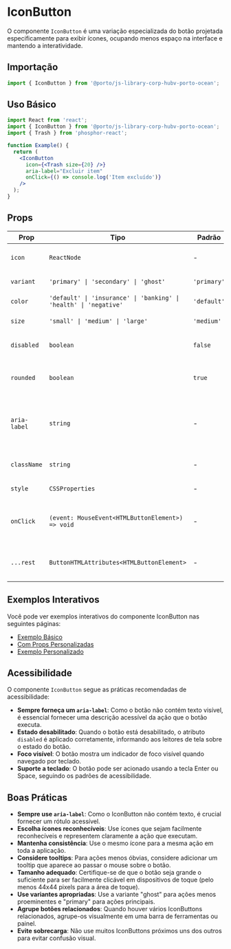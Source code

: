 

<Meta title="Components/IconButton" />

# IconButton

O componente `IconButton` é uma variação especializada do botão projetada especificamente para exibir ícones, ocupando menos espaço na interface e mantendo a interatividade.



## Importação

```jsx
import { IconButton } from '@porto/js-library-corp-hubv-porto-ocean';
```

## Uso Básico

```jsx
import React from 'react';
import { IconButton } from '@porto/js-library-corp-hubv-porto-ocean';
import { Trash } from 'phosphor-react';

function Example() {
  return (
    <IconButton
      icon={<Trash size={20} />}
      aria-label="Excluir item"
      onClick={() => console.log('Item excluído')}
    />
  );
}
```

## Props

| Prop | Tipo | Padrão | Descrição |
|------|------|--------|-----------|
| `icon` | `ReactNode` | - | Ícone a ser exibido no botão |
| `variant` | `'primary' \| 'secondary' \| 'ghost'` | `'primary'` | Variante visual do botão |
| `color` | `'default' \| 'insurance' \| 'banking' \| 'health' \| 'negative'` | `'default'` | Esquema de cores do botão |
| `size` | `'small' \| 'medium' \| 'large'` | `'medium'` | Tamanho do botão |
| `disabled` | `boolean` | `false` | Define se o botão está desabilitado |
| `rounded` | `boolean` | `true` | Se o botão deve ter formato circular |
| `aria-label` | `string` | - | Descrição acessível da ação do botão (obrigatório para acessibilidade) |
| `className` | `string` | - | Classe CSS adicional para o componente |
| `style` | `CSSProperties` | - | Estilos inline adicionais |
| `onClick` | `(event: MouseEvent<HTMLButtonElement>) => void` | - | Função chamada quando o botão é clicado |
| `...rest` | `ButtonHTMLAttributes<HTMLButtonElement>` | - | Outras props nativas do elemento button |

## Exemplos Interativos

Você pode ver exemplos interativos do componente IconButton nas seguintes páginas:

- [Exemplo Básico](/story/components-iconbutton-examples--default)
- [Com Props Personalizadas](/story/components-iconbutton-examples--with-custom-props)
- [Exemplo Personalizado](/story/components-iconbutton-examples--custom-example)
## Acessibilidade

O componente `IconButton` segue as práticas recomendadas de acessibilidade:

- **Sempre forneça um `aria-label`**: Como o botão não contém texto visível, é essencial fornecer uma descrição acessível da ação que o botão executa.
- **Estado desabilitado**: Quando o botão está desabilitado, o atributo `disabled` é aplicado corretamente, informando aos leitores de tela sobre o estado do botão.
- **Foco visível**: O botão mostra um indicador de foco visível quando navegado por teclado.
- **Suporte a teclado**: O botão pode ser acionado usando a tecla Enter ou Space, seguindo os padrões de acessibilidade.

## Boas Práticas

- **Sempre use `aria-label`**: Como o IconButton não contém texto, é crucial fornecer um rótulo acessível.
- **Escolha ícones reconhecíveis**: Use ícones que sejam facilmente reconhecíveis e representem claramente a ação que executam.
- **Mantenha consistência**: Use o mesmo ícone para a mesma ação em toda a aplicação.
- **Considere tooltips**: Para ações menos óbvias, considere adicionar um tooltip que aparece ao passar o mouse sobre o botão.
- **Tamanho adequado**: Certifique-se de que o botão seja grande o suficiente para ser facilmente clicável em dispositivos de toque (pelo menos 44x44 pixels para a área de toque).
- **Use variantes apropriadas**: Use a variante "ghost" para ações menos proeminentes e "primary" para ações principais.
- **Agrupe botões relacionados**: Quando houver vários IconButtons relacionados, agrupe-os visualmente em uma barra de ferramentas ou painel.
- **Evite sobrecarga**: Não use muitos IconButtons próximos uns dos outros para evitar confusão visual.
